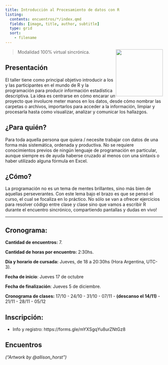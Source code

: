 ```yaml
---
title: Introducción al Procesamiento de datos con R
listing:
  contents: encuentros/*/index.qmd
  fields: [image, title, author, subtitle]
  type: grid
  sort:
    - filename
---
```


![](img/Logo_PNG_Baja_Mesa%20de%20trabajo%201.png){style="float: right;" fig-alt="Logo Estación R" width="150"}

> Modalidad 100% virtual sincrónica.

## Presentación


El taller tiene como principal objetivo introducir a los y las participantes en el mundo de R y la programación para producir información estadística descriptiva. La idea es centrarse en cómo encarar un proyecto que involucre meter manos en los datos, desde cómo nombrar las carpetas o archivos, importarlos para acceder a la información, limpiar y procesarla hasta como visualizar, analizar y comunicar los hallazgos.

## ¿Para quién?

Para toda aquella persona que quiera / necesite trabajar con datos de una forma más sistemática, ordenada y productiva. No se requiere conocimientos previos de ningún lenguaje de programación en particular, aunque siempre es de ayuda haberse cruzado al menos con una sintaxis o haber utilizado alguna fórmula en Excel.

## ¿Cómo?

La programación no es un tema de mentes brillantes, sino más bien de aquellas perseverantes. Con este lema bajo el brazo es que se pensó el curso, el cual se focaliza en lo práctico. No sólo se van a ofrecer ejercicios para resolver código entre clase y clase sino que vamos a escribir R durante el encuentro sincrónico, compartiendo pantallas y dudas en vivo!

------------------------------------------------------------------------

## Cronograma:

**Cantidad de encuentros:** 7.

**Cantidad de horas por encuentro:** 2:30hs.

**Día y horario de cursada:** Jueves, de 18 a 20:30hs (Hora Argentina, UTC-3).

**Fecha de inicio**: Jueves 17 de octubre

**Fecha de finalización**: Jueves 5 de diciembre.

**Cronograma de clases:** 17/10 - 24/10 - 31/10 - 07/11 - **(descanso el 14/11)** - 21/11 - 28/11 - 05/12


## Inscripción:

+ Info y registro: https://forms.gle/mYXSgqYu8urZNtGz8


## Encuentros




*("Artwork by @allison_horst")*
